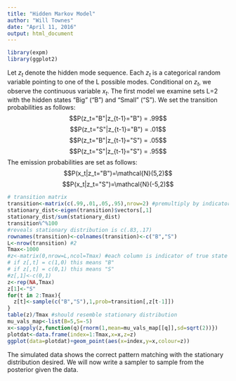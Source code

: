 ```yaml
---
title: "Hidden Markov Model"
author: "Will Townes"
date: "April 11, 2016"
output: html_document
---
```


```r
library(expm)
library(ggplot2)
```

Let $z_t$ denote the hidden mode sequence. Each $z_t$ is a categorical random variable pointing to one of the L possible modes. Conditional on $z_t$, we observe the continuous variable $x_t$. The first model we examine sets L=2 with the hidden states "Big" ("B") and "Small" ("S"). We set the transition probabilities as follows:
$$P(z_t="B"|z_{t-1}="B") = .99$$
$$P(z_t="S"|z_{t-1}="B") = .01$$
$$P(z_t="B"|z_{t-1}="S") = .05$$
$$P(z_t="S"|z_{t-1}="S") = .95$$
The emission probabilities are set as follows:
$$P(x_t|z_t="B")=\mathcal{N}(5,2)$$
$$P(x_t|z_t="S")=\mathcal{N}(-5,2)$$

```r
# transition matrix
transition<-matrix(c(.99,.01,.05,.95),nrow=2) #premultiply by indicator to get new vals
stationary_dist<-eigen(transition)$vectors[,1]
stationary_dist/sum(stationary_dist)
transition%^%100
#reveals stationary distribution is c(.83,.17)
rownames(transition)<-colnames(transition)<-c("B","S")
L<-nrow(transition) #2
Tmax<-1000
#z<-matrix(0,nrow=L,ncol=Tmax) #each column is indicator of true state
# if z[,t] = c(1,0) this means "B"
# if z[,t] = c(0,1) this means "S"
#z[,1]<-c(0,1)
z<-rep(NA,Tmax)
z[1]<-"S"
for(t in 2:Tmax){
  z[t]<-sample(c("B","S"),1,prob=transition[,z[t-1]])
}
table(z)/Tmax #should resemble stationary distribution
mu_vals_map<-list(B=5,S=-5)
x<-sapply(z,function(q){rnorm(1,mean=mu_vals_map[[q]],sd=sqrt(2))})
plotdat<-data.frame(index=1:Tmax,x=x,z=z)
ggplot(data=plotdat)+geom_point(aes(x=index,y=x,colour=z))
```

The simulated data shows the correct pattern matching with the stationary distribution desired. We will now write a sampler to sample from the posterior given the data.